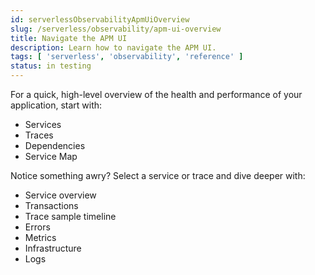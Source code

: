```yaml
---
id: serverlessObservabilityApmUiOverview
slug: /serverless/observability/apm-ui-overview
title: Navigate the APM UI
description: Learn how to navigate the APM UI.
tags: [ 'serverless', 'observability', 'reference' ]
status: in testing
---
```



<Testing />

For a quick, high-level overview of the health and performance of your application,
start with:

* <DocLink id="serverlessObservabilityApmServices">Services</DocLink>
* <DocLink id="serverlessObservabilityApmTraces">Traces</DocLink>
* <DocLink id="serverlessObservabilityApmDependencies">Dependencies</DocLink>
* <DocLink id="serverlessObservabilityApmServiceMap">Service Map</DocLink>

Notice something awry? Select a service or trace and dive deeper with:

* <DocLink id="serverlessObservabilityApmServiceOverview">Service overview</DocLink>
* <DocLink id="serverlessObservabilityApmTransactions">Transactions</DocLink>
* <DocLink id="serverlessObservabilityApmTraceSampleTimeline">Trace sample timeline</DocLink>
* <DocLink id="serverlessObservabilityApmErrors">Errors</DocLink>
* <DocLink id="serverlessObservabilityApmMetrics">Metrics</DocLink>
* <DocLink id="serverlessObservabilityApmInfrastructure">Infrastructure</DocLink>
* <DocLink id="serverlessObservabilityApmLogs">Logs</DocLink>
